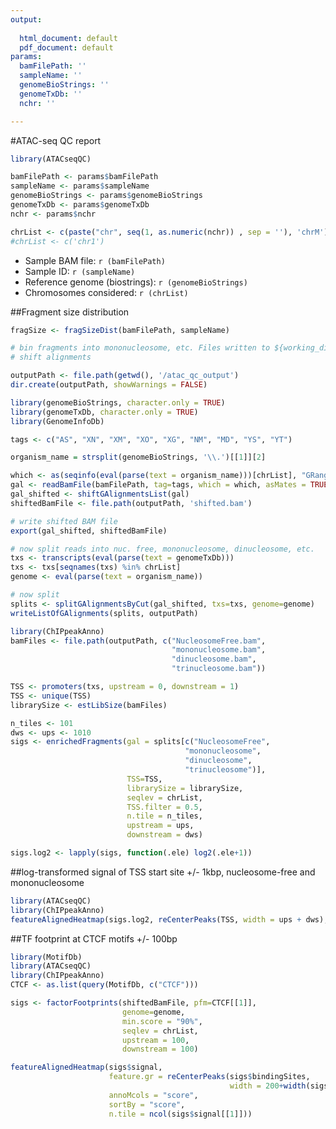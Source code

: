 ```yaml
---
output:
  
  html_document: default
  pdf_document: default
params:
  bamFilePath: ''
  sampleName: ''
  genomeBioStrings: ''
  genomeTxDb: ''
  nchr: ''

---
```


#ATAC-seq QC report
```r
library(ATACseqQC)

bamFilePath <- params$bamFilePath
sampleName <- params$sampleName
genomeBioStrings <- params$genomeBioStrings
genomeTxDb <- params$genomeTxDb
nchr <- params$nchr

chrList <- c(paste("chr", seq(1, as.numeric(nchr)) , sep = ''), 'chrM')
#chrList <- c('chr1')
```

* Sample BAM file: `r (bamFilePath)`
* Sample ID: `r (sampleName)`
* Reference genome (biostrings): `r (genomeBioStrings)`
* Chromosomes considered: `r (chrList)`
 

##Fragment size distribution
```r
fragSize <- fragSizeDist(bamFilePath, sampleName)
```

```r
# bin fragments into mononucleosome, etc. Files written to ${working_dir}/atac_qc_output
# shift alignments

outputPath <- file.path(getwd(), '/atac_qc_output')
dir.create(outputPath, showWarnings = FALSE)

library(genomeBioStrings, character.only = TRUE)
library(genomeTxDb, character.only = TRUE)
library(GenomeInfoDb)

tags <- c("AS", "XN", "XM", "XO", "XG", "NM", "MD", "YS", "YT")

organism_name = strsplit(genomeBioStrings, '\\.')[[1]][2]

which <- as(seqinfo(eval(parse(text = organism_name)))[chrList], "GRanges")
gal <- readBamFile(bamFilePath, tag=tags, which = which, asMates = TRUE)
gal_shifted <- shiftGAlignmentsList(gal)
shiftedBamFile <- file.path(outputPath, 'shifted.bam')

# write shifted BAM file
export(gal_shifted, shiftedBamFile)

# now split reads into nuc. free, mononucleosome, dinucleosome, etc.
txs <- transcripts(eval(parse(text = genomeTxDb)))
txs <- txs[seqnames(txs) %in% chrList]
genome <- eval(parse(text = organism_name))

# now split 
splits <- splitGAlignmentsByCut(gal_shifted, txs=txs, genome=genome)
writeListOfGAlignments(splits, outputPath)

library(ChIPpeakAnno)
bamFiles <- file.path(outputPath, c("NucleosomeFree.bam", 
                                    "mononucleosome.bam",
                                    "dinucleosome.bam",
                                    "trinucleosome.bam"))

TSS <- promoters(txs, upstream = 0, downstream = 1)
TSS <- unique(TSS)
librarySize <- estLibSize(bamFiles)

n_tiles <- 101
dws <- ups <- 1010
sigs <- enrichedFragments(gal = splits[c("NucleosomeFree",
                                       "mononucleosome",
                                       "dinucleosome",
                                       "trinucleosome")],
                          TSS=TSS,
                          librarySize = librarySize,
                          seqlev = chrList,
                          TSS.filter = 0.5,
                          n.tile = n_tiles,
                          upstream = ups,
                          downstream = dws)

sigs.log2 <- lapply(sigs, function(.ele) log2(.ele+1))
```


##log-transformed signal of TSS start site +/- 1kbp, nucleosome-free and mononucleosome
```r
library(ATACseqQC)
library(ChIPpeakAnno)
featureAlignedHeatmap(sigs.log2, reCenterPeaks(TSS, width = ups + dws), zeroAt = .5, n.tile = n_tiles)

```


##TF footprint at CTCF motifs +/- 100bp
```r
library(MotifDb)
library(ATACseqQC)
library(ChIPpeakAnno)
CTCF <- as.list(query(MotifDb, c("CTCF")))

sigs <- factorFootprints(shiftedBamFile, pfm=CTCF[[1]],
                         genome=genome,
                         min.score = "90%",
                         seqlev = chrList,
                         upstream = 100,
                         downstream = 100)

featureAlignedHeatmap(sigs$signal, 
                      feature.gr = reCenterPeaks(sigs$bindingSites,
                                                 width = 200+width(sigs$bindingSites[1])),
                      annoMcols = "score",
                      sortBy = "score",
                      n.tile = ncol(sigs$signal[[1]]))
```


